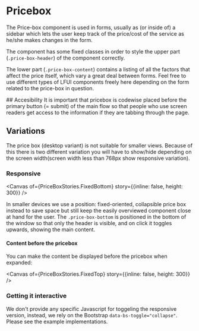 
<Meta of={PriceBoxStories} />

# Pricebox <Badges of={PriceBoxStories} />

<Subtitle>
The Price-box component is used in forms, usually as (or inside of) a sidebar which lets the user keep track of the price/cost of the service as he/she makes changes in the form.
</Subtitle>

The component has some fixed classes in order to style the upper part (`.price-box-header`) of the component correctly.

The lower part (`.price-box-content`) contains a listing of all the factors that affect the price itself, which vary a great deal between forms. Feel free to use different types of LFUI components freely here depending on the form related to the price-box in question.

<Canvas of={PriceBoxStories.Desktop} />

<Note>
## Accesibility
It is important that pricebox is codewise placed before the primary button (= submit) of the main flow so that people who use screen readers get access to the information if they are tabbing through the page.
</Note>

## Variations
The price box (desktop variant) is not suitable for smaller views. Because of this there is two different variation you will have to show/hide depending on the screen width(screen width less than 768px show responsive variation).

### Responsive

<Canvas of={PriceBoxStories.FixedBottom} story={{inline: false, height: 300}} />

In smaller devices we use a position: fixed-oriented, collapsible price box instead to save space but still keep the easily overviewed component close at hand for the user. The `.price-box-bottom` is positioned in the bottom of the window so that only the header is visible, and on click it toggles upwards, showing the main content.

#### Content before the pricebox
You can make the content be displayed before the pricebox when expanded:

<Canvas of={PriceBoxStories.FixedTop} story={{inline: false, height: 300}} />

### Getting it interactive
We don't provide any specific Javascript for toggeling the responsive version, instead, we rely on the Bootstrap `data-bs-toggle="collapse"`. Please see the example implementations.
